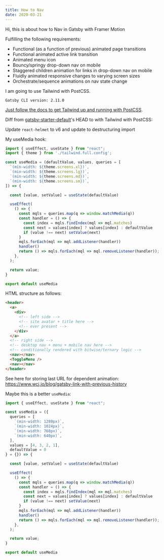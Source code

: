 ```yaml
---
title: How to Nav
date: 2020-03-21
---
```


Hi, this is about how to Nav in Gatsby with Framer Motion

Fulfilling the following requirements:

* Functional (as a function of previous) animated page transitions
* Functional animated active link transition
* Animated menu icon
* Bouncy/springy drop-down nav on mobile
* Staggered children animation for links in drop-down nav on mobile
* Fluidly animated responsive changes to varying screen sizes
* Orchestrate/sequence animations on nav state change

I am going to use Tailwind with PostCSS.

`Gatsby CLI version: 2.11.0`

[Just follow the docs to get Tailwind up and running with PostCSS](https://www.gatsbyjs.org/docs/tailwind-css/#option-1-postcss).

Diff from [gatsby-starter-default](https://github.com/gatsbyjs/gatsby-starter-default)'s
HEAD to with Tailwind with PostCSS:

Update `react-helmet` to v6 and update to destructuring import

My useMedia hook:

```js
import { useEffect, useState } from "react";
import { theme } from './tailwind.full.config';

const useMedia = (defaultValue, values, queries = [
  `(min-width: ${theme.screens.xl})`,
  `(min-width: ${theme.screens.lg})`,
  `(min-width: ${theme.screens.md})`,
  `(min-width: ${theme.screens.sm})`,
]) => {

  const [value, setValue] = useState(defaultValue)

  useEffect(
    () => {
      const mqls = queries.map(q => window.matchMedia(q))
      const handler = () => {
        const index = mqls.findIndex(mql => mql.matches)
        const next = values[index] ? values[index] : defaultValue
        if (value !== next) setValue(next)
      }
      mqls.forEach(mql => mql.addListener(handler))
      handler()
      return () => mqls.forEach(mql => mql.removeListener(handler));
    },
  );

  return value;
}

export default useMedia
```

HTML structure as follows:

```html
<header>
  <a>
    <div>
      <!-- left side -->
      <!-- site avatar + title here -->
      <!-- ever present -->
    </div>
  </a>
  <!-- right side -->
  <!-- desktop nav + menu + mobile nav here -->
  <!-- conditionally rendered with bitwise/ternary logic -->
  <nav></nav>
  <ToggleMenu />
  <nav></nav>
</header>
```

See here for storing last URL for dependent animation:
https://www.wcj.io/blog/gatsby-link-with-previous-history

Maybe this is a better `useMedia`:

```js
import { useEffect, useState } from "react";

const useMedia = ({
  queries = [
    `(min-width: 1280px)`,
    `(min-width: 1024px)`,
    `(min-width: 768px)`,
    `(min-width: 640px)`,
  ],
  values = [4, 3, 2, 1],
  defaultValue = 0
} = {}) => {

  const [value, setValue] = useState(defaultValue)

  useEffect(
    () => {
      const mqls = queries.map(q => window.matchMedia(q))
      const handler = () => {
        const index = mqls.findIndex(mql => mql.matches)
        const next = values[index] ? values[index] : defaultValue
        if (value !== next) setValue(next)
      }
      mqls.forEach(mql => mql.addListener(handler))
      handler()
      return () => mqls.forEach(mql => mql.removeListener(handler));
    },
  );

  return value;
}

export default useMedia
```
